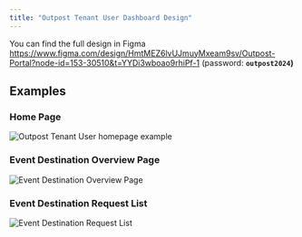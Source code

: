 ```yaml
---
title: "Outpost Tenant User Dashboard Design"
---
```


You can find the full design in Figma https://www.figma.com/design/HmtMEZ6lvUJmuyMxeam9sv/Outpost-Portal?node-id=153-30510&t=YYDi3wboao9rhiPf-1 (password: **`outpost2024`)**

## Examples

### Home Page

![Outpost Tenant User homepage example](/images/dashboard-homepage.png)

### Event Destination Overview Page

![Event Destination Overview Page](/images/dashboard-overview.png)

### Event Destination Request List

![Event Destination Request List](/images/dashboard-request-list.png)